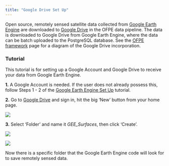 ```yaml
---
title: "Google Drive Set Up"
---
```

Open source, remotely sensed satellite data collected from [Google Earth Engine](https://earthengine.google.com/) are downloaded to [Google Drive](https://www.google.com/drive/) in the OFPE data pipeline. The data is downloaded to Google Drive from Google Earth Engine, where the data can be batch uploaded to the PostgreSQL database. See the [OFPE framework](ofpe_overview.html) page for a diagram of the Google Drive incorporation.

### Tutorial
This tutorial is for setting up a Google Account and Google Drive to receive your data from Google Earth Engine.

**1.** A Google Account is needed. If the user does not already possess this, follow Steps 1 - 2 of the [Google Earth Engine Set Up](gee_setup.html) tutorial.

**2.** Go to [Google Drive](https://www.google.com/drive/) and sign in, hit the big 'New' button from your home page.

![](gd_setup/step_2.png)

**3.** Select 'Folder' and name it *GEE_Surfaces*, then click 'Create'.

![](gd_setup/step_3a.png)

![](gd_setup/step_3b.png)

Now there is a specific folder that the Google Earth Engine code will look for to save remotely sensed data.








